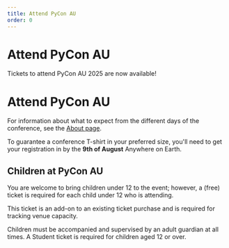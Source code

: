 ```yaml
---
title: Attend PyCon AU
order: 0
---
```



# Attend PyCon AU

Tickets to attend PyCon AU 2025 are now available!

<PurchaseButton />

# Attend PyCon AU

For information about what to expect from the different days of the conference, see the [About page](/about/).

To guarantee a conference T-shirt in your preferred size, you'll need to get your registration in by the **9th of August** Anywhere on Earth.


## Children at PyCon AU

You are welcome to bring children under 12 to the event; however, a (free) ticket is required for each child under 12 who is attending. 

This ticket is an add-on to an existing ticket purchase and is required for tracking venue capacity. 

Children must be accompanied and supervised by an adult guardian at all times. A Student ticket is required for children aged 12 or over.

